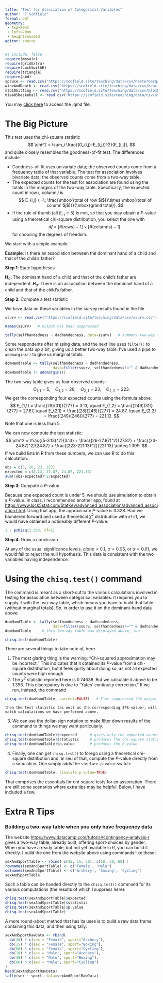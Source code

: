 ```yaml
---
title: "Test for Association of Categorical Variables"
author: "T.Scofield"
format: pdf
geometry:
 - top=20mm
 - left=20mm
 - heightrounded
editor: source
---
```


```r
#| include: false
require(mosaic)
require(gridExtra)
require(Lock5withR)
require(triangle)
require(abd)
spruce <- read.csv("https://scofield.site/teaching/data/csv/hesterberg/Spruce.csv")
wineAndDeath <- read.csv("https://scofield.site/teaching/data/csv/heartDiseaseDeathsAndWine.csv")
mlb18hitting <- read.csv("https://scofield.site/teaching/data/csv/mlb18abEligible.csv")
miaa05baskeball <- read.csv("https://scofield.site/teaching/data/csv/stob/miaa05.csv")
```

You may [click here](https://scofield.site/courses/s145/examples/chisqTestAssociation.qmd) to access the .qmd file.

# The Big Picture

This test uses the chi-square statistic
$$ \chi^2 = \sum_i \frac{(O_{i,j}-E_{i,j})^2}{E_{i,j}}, $$
and quite closely resembles the goodness-of-fit test.  The differences
include

 * Goodness-of-fit uses univariate data; the observed counts come from
   a frequency table of that variable.  The test for association involves
   bivariate data; the observed counts come from a two-way table.
 * The expected counts for the test for association are found using
   the totals in the margins of the two-way table.  Specifically,
   the expected count in row $i$, column $j$ is
$$ E_{i,j} \;=\; \frac{\mbox{(total of row $i$)}\times
  \mbox{(total of column $j$)}}{\mbox{grand total}}. $$
 * If the rule of thumb (all $E_{i,j} \ge 5$) is met, so that you may
   obtain a $P$-value using a theoretical chi-square distribution, you
   select the one with
$$ df \;=\; [\#\mbox{(rows)} - 1] \times  [\#\mbox{(columns)} - 1]. $$
   for choosing the degrees of freedom.
   
We start with a simple example.

**Example**: Is there an association between the dominant hand of a child
and that of the child's father?

**Step 1**: State hypotheses

${\mathbf H_0}$: The dominant hand of a child and that of the child's father
are independent.\newline
${\mathbf H_a}$: There is an association between the dominant hand of a child
and that of the child's father.

**Step 2**: Compute a test statistic

We have data on these variables in the survey results found in the file
```r
ssurv <- read.csv("https://scofield.site/teaching/data/csv/ssurv.csv")
```
```r
names(ssurv)   # output has been suppressed
```
```r
tally(selfhandedness ~ dadhandedness, data=ssurv)   # summary two-way table
```

Some respondents offer missing data, and the next line uses `filter()`
to clean the data up a bit, giving us a better two-way table.  I've used
a pipe to `addmargins()` to give us marginal totals.
```r
domHandTable <- tally(selfhandedness ~ dadhandedness,
                      data=filter(ssurv, selfhandedness!="" & dadhandedness!=""))
domHandTable |> addmargins()
```

The two-way table gives us four observed counts:
$$ O_{1,1} = 5, \quad O_{1,2} = 26, \quad O_{2,1} = 23, \quad O_{2,2}=223. $$
We get the corresponding four expected counts using the formula above:
$$ E_{1,1} = \frac{(28)(31)}{277} = 3.13, \quad E_{1,2} = \frac{(249)(31)}{277} = 27.87, \quad E_{2,1} = \frac{(28)(246)}{277} = 24.87, \quad E_{2,2} = \frac{(249)(246)}{277} = 221.13. $$
Note that one is less than 5.

We can now compute the test statistic:
$$ \chi^2 = \frac{(5-3.13)^2}{3.13} + \frac{(26-27.87)^2}{27.87} + \frac{(23-24.87)^2}{24.87} + \frac{(223-221.13)^2}{221.13} \doteq 1.399. $$
If we build lists in R from these numbers, we can use R to do this calculation:
```r
obs = c(5, 26, 23, 223)
expected = c(3.13, 27.87, 24.87, 221.13)
sum((obs-expected)^2/expected)
```

**Step 3**: Compute a $P$-value

Because one expected count is under 5, we should use simulation to obtain
a $P$-value.  In class, I recommended another app, found at
<https://www.lock5stat.com/StatKey/advanced_association/advanced_association.html>.
Using that app, the approximate $P$-value is $0.328$.  Had we blundered forward
and used a theoretical $\chi^2$ distribution with `df`=1, we would have obtained
a noticeably different $P$-value:
```r
1 - pchisq(1.393, df=1)
```

**Step 4**: Draw a conclusion.

At any of the usual significance levels, $alpha = 0.1$, $\alpha = 0.05$, or
$\alpha = 0.01$, we would fail to reject the null hypothesis.  This data is
consistent with the two variables having independence.

# Using the `chisq.test()` command

The command is meant as a short-cut to the various calculations involved
in testing for association between categorical variables.  It requires you
to supply it with the two-way table, which means you have to build that
table (without marginal totals).  So, in order to use it on the dominant-hand
data above:
```r
domHandTable <- tally(selfhandedness ~ dadhandedness,
                      data=filter(ssurv, selfhandedness!="" & dadhandedness!=""))
domHandTable     # this two-way table was displayed above, too

chisq.test(domHandTable)
```

There are several things to take note of, here.

 1. The most glaring thing is the warning: "Chi-squared approximation may
    be incorrect."  This indicates that it obtained its $P$-value from a
    chi-square distribution, but it feels guilty about doing so, as not all
    expected counts were high enough.
 2. The $\chi^2$ statistic reported here is $0.74638$.  But we calculate it
    above to be $1.393$.  This discrepancy is due to "Yates' continuity
    correction."  If we run, instead, the command
```r
chisq.test(domHandTable, correct=FALSE)   # I've suppressed the output
```
    then the test statistic (as well as the corresponding $P$-value), will
    match calculations we have performed above.
 3. We can use the dollar-sign notation to make filter down results of
    the command to things we may want particularly.
```r
chisq.test(domHandTable)$expected      # gives only the expected counts
chisq.test(domHandTable)$statistic     # produces the chi-square statistic
chisq.test(domHandTable)$p.value       # produces the P-value
```

 4. Finally, one can get `chisq.test()` to forego using a theoretical chi-square
    distribution and, in lieu of that, compute the $P$-value directly from a
    simulation.  One simply adds the `simulate.p.value` switch:
```r
chisq.test(domHandTable, simulate.p.value=TRUE)
```

That comprises the essentials for chi-square tests for an association.
There are still some scenarios where extra tips may be helpful.  Below,
I have included a few.

# Extra R Tips

### Building a two-way table when you only have frequency data

The website <https://www.datacamp.com/tutorial/contingency-analysis-r>
gives a two-way table, already built, offering sport-choices by gender.
When you have a ready table, but not yet available in R, you can build
it directly.  I build the one from the website above using commands like these:
```r
sexAndSportTable <- rbind( c(35, 15, 50), c(10, 30, 60) )
rownames(sexAndSportTable) <- c('Female', 'Male')
colnames(sexAndSportTable) <- c('Archery', 'Boxing', 'Cycling')
sexAndSportTable
```
Such a table can be handed directly to the `chisq.test()` command for its
various computations (the results of which I suppress here):
```r
chisq.test(sexAndSportTable)$expected
chisq.test(sexAndSportTable)$statistic
chisq.test(sexAndSportTable)$p.value
chisq.test(sexAndSportTable)
```

A more round-about method that has its uses is to build a raw data
frame containing this data, and then using tally:
```r
sexAndSportRawData <- rbind(
  do(35) * c(sex = "Female", sport="Archery"),
  do(15) * c(sex = "Female", sport="Boxing"),
  do(50) * c(sex = "Female", sport="Cycling"),
  do(10) * c(sex = "Male", sport="Archery"),
  do(30) * c(sex = "Male", sport="Boxing"),
  do(60) * c(sex = "Male", sport="Cycling")
)
head(sexAndSportRawData)
tally(sex ~ sport, data=sexAndSportRawData)
```
